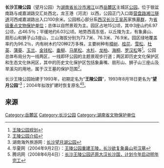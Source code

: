 '''长沙王陵公园'''（望月公园）为[[湖南省|湖南省]][[长沙市|长沙市]][[湘江|湘江]]以西[[岳麓区|岳麓区]]主城区[[公园|公园]]。位于银盆南路与咸嘉湖路交汇处西北，龙王港（河流）以西，公园正门入口距[[营盘路湘江隧道|营盘路湘江隧道]]河西咸嘉湖路出入口100余米。公园核心部分系[[西汉|西汉]][[长沙王|长沙王]][[吴芮|吴芮]]家族[[坟墓|墓群]]，为[[湖南省文物保护单位|省级重点文物保护单位]]；总体以自然景观为主。园区占地15公顷，其中3座山约6.97公顷，占46.5％；平缓地约6.03公顷。地势西高东低，以丘陵为主，有象鼻山、扇形山和狮子山3座山，三山海拔分别为73.7米、76.3米、76.9米。园区绿地覆盖率约为96.2％，内有树木约120种2万多株，主要树种有[[樟树|樟树]]、[[桂花|桂花]]、[[雪松|雪松]]、[[杜英|杜英]]、[[蒲葵|蒲葵]]、[[玉兰|玉兰]]、[[金钱松|金钱松]]、[[柳|垂柳]]、[[马尾松|马尾松]]、[[水杉|水杉]]、[[龙柏|龙柏]]、[[海桐|海桐]]、[[罗汉松|罗汉松]]等<ref>[http://www.csup.gov.cn/publish/CS2011ShowPublish.asp?xmnumber=591&xmstation 王陵公园规划]{{dead link|date=2018年5月 |bot=InternetArchiveBot |fix-attempted=yes }}</ref>。公园总体布局分为一线两区，一线即环公园的主题景观步行道；两区即历史文化保护区和生态文化休闲区，其中的历史文化保护区包括象鼻嘴、扇形山、狮子山三座山及旱溪沟的用地，属于汉王墓的保护范围<ref>[http://blog.sina.com.cn/s/blog_5995957901017fl7.html 王陵公园介绍]</ref>。

长沙王陵公园始建于1993年，初期定名为“'''王陵公园'''”，1993年8月18日更名为“'''望月公园'''”<ref>湖南海外旅游网：[http://www.iuzjj.com/a/2153115473.html 长沙望月湖公园]{{dead link|date=2018年5月 |bot=InternetArchiveBot |fix-attempted=yes }}</ref>；2004年拟改扩建时恢复原名<ref>华夏网（2004年9月2日）：[http://www.huaxia.com/20040902/00239034.html 王陵公园重建王陵，长沙欲复象鼻山号汉墓]</ref><ref>腾讯网（2008年6月4日）：[http://news.qq.com/a/20080604/004678.htm 长沙王陵公园还原大汉长沙国，计划今年启动明年完工]</ref>。

== 来源 ==
{{Reflist}}
{{长沙公园}}
[[Category:岳麓区|Category:岳麓区]]
[[Category:长沙公园|Category:长沙公园]]
[[Category:湖南省文物保护单位|Category:湖南省文物保护单位]]